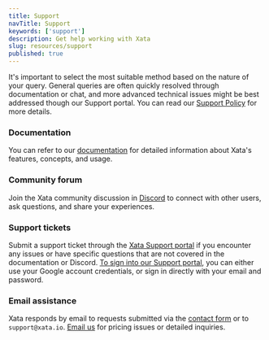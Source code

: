 ```yaml
---
title: Support
navTitle: Support
keywords: ['support']
description: Get help working with Xata
slug: resources/support
published: true
---
```


It's important to select the most suitable method based on the nature of your query. General queries are often quickly resolved through documentation or chat, and more advanced technical issues might be best addressed though our Support portal. You can read our [Support Policy](https://support.xata.io/hc/en-us/articles/5901340580253-Support-Policy) for more details.

### Documentation

You can refer to our [documentation](https://xata.io/docs) for detailed information about Xata's features, concepts, and usage.

### Community forum

Join the Xata community discussion in [Discord](https://xata.io/discord) to connect with other users, ask questions, and share your experiences.

### Support tickets

Submit a support ticket through the [Xata Support portal](https://support.xata.io/hc/en-us) if you encounter any issues or have specific questions that are not covered in the documentation or Discord. [To sign into our Support portal](https://support.xata.io/hc/en-us/articles/7026013576861), you can either use your Google account credentials, or sign in directly with your email and password.

### Email assistance

Xata responds by email to requests submitted via the [contact form](https://support.xata.io/hc/en-us) or to `support@xata.io`. [Email us](mailto:contactus@xata.io) for pricing issues or detailed inquiries.
